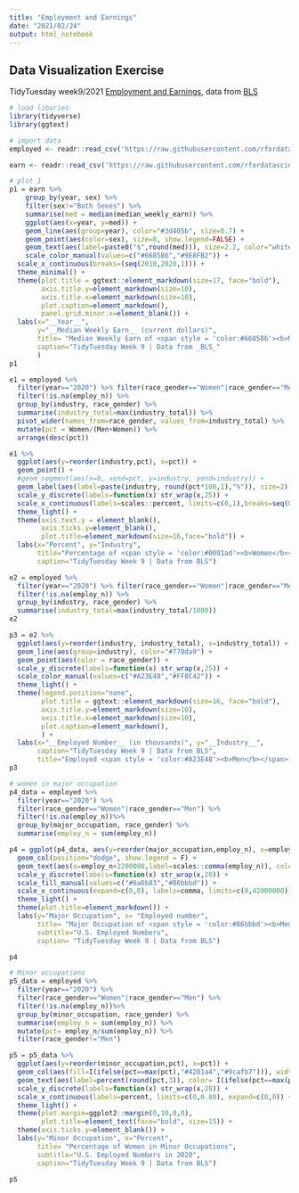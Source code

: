 ```yaml
---
title: "Employment and Earnings"
date: "2021/02/24"
output: html_notebook
---
```


## Data Visualization Exercise 

TidyTuesday week9/2021 [Employment and Earnings](https://github.com/rfordatascience/tidytuesday/tree/master/data/2021), data from [BLS](https://www.bls.gov/cps/tables.htm#charemp_m)

```r
# load libaries
library(tidyverse)
library(ggtext)
```

```r
# import data
employed <- readr::read_csv('https://raw.githubusercontent.com/rfordatascience/tidytuesday/master/data/2021/2021-02-23/employed.csv')

earn <- readr::read_csv('https://raw.githubusercontent.com/rfordatascience/tidytuesday/master/data/2021/2021-02-23/earn.csv')
```


```r
# plot 1
p1 = earn %>%
	group_by(year, sex) %>%
	filter(sex!="Both Sexes") %>%
	summarise(med = median(median_weekly_earn)) %>%
	ggplot(aes(x=year, y=med)) +
	geom_line(aes(group=year), color="#3d405b", size=0.7) + 
	geom_point(aes(color=sex), size=8, show.legend=FALSE) + 
	geom_text(aes(label=paste0("$",round(med))), size=2.2, color="white") +
	scale_color_manual(values=c("#668586","#9E8FB2")) + 
  scale_x_continuous(breaks=(seq(2010,2020,1))) +
  theme_minimal() + 
  theme(plot.title = ggtext::element_markdown(size=17, face="bold"),
        axis.title.y=element_markdown(size=10),
        axis.title.x=element_markdown(size=10),
        plot.caption=element_markdown(),
        panel.grid.minor.x=element_blank()) +
  labs(x="__Year__",
       y="__Median Weekly Earn__ (current dollars)",
       title= "Median Weekly Earn of <span style = 'color:#668586'><b>Men</b></span> and <span style = 'color:#9E8FB2'><b>Women</b></span> in the U.S.",
       caption="TidyTuesday Week 9 | Data from _BLS_"
       )
p1
```


```r
e1 = employed %>% 
  filter(year=="2020") %>% filter(race_gender=="Women"|race_gender=="Men") %>% 
  filter(!is.na(employ_n)) %>%
  group_by(industry, race_gender) %>% 
  summarise(industry_total=max(industry_total)) %>%
  pivot_wider(names_from=race_gender, values_from=industry_total) %>%
  mutate(pct = Women/(Men+Women)) %>% 
  arrange(desc(pct))

e1 %>% 
  ggplot(aes(y=reorder(industry,pct), x=pct)) +
  geom_point() + 
  #geom_segment(aes(x=0, xend=pct, y=industry, yend=industry)) + 
  geom_label(aes(label=paste(industry, round(pct*100,1),"%")), size=2) + 
  scale_y_discrete(labels=function(x) str_wrap(x,25)) +
  scale_x_continuous(labels=scales::percent, limits=c(0,1),breaks=seq(0,1,0.2),expand=c(0,0)) +
  theme_light() + 
  theme(axis.text.y = element_blank(),
        axis.ticks.y=element_blank(),
        plot.title=element_markdown(size=16,face="bold")) + 
  labs(x="Percent", y="Industry",
       title="Percentage of <span style = 'color:#0091ad'><b>Women</b></span> Employed in the U.S., by Industry in 2020",
       caption="TidyTuesday Week 9 | Data from BLS")
```

```r
e2 = employed %>% 
  filter(year=="2020") %>% filter(race_gender=="Women"|race_gender=="Men") %>% 
  filter(!is.na(employ_n)) %>%
  group_by(industry, race_gender) %>% 
  summarise(industry_total=max(industry_total/1000)) 
e2
```


```r
p3 = e2 %>% 
  ggplot(aes(y=reorder(industry, industry_total), x=industry_total)) + 
  geom_line(aes(group=industry), color="#778da9") +
  geom_point(aes(color = race_gender)) + 
  scale_y_discrete(labels=function(x) str_wrap(x,25)) +
  scale_color_manual(values=c("#A23E48","#FF8C42")) + 
  theme_light() + 
  theme(legend.position="none",
        plot.title = ggtext::element_markdown(size=16, face="bold"),
        axis.title.y=element_markdown(size=10),
        axis.title.x=element_markdown(size=10),
        plot.caption=element_markdown(),
        ) + 
  labs(x="__Employed Number__ (in thousands)", y="__Industry__", 
       caption="TidyTuesday Week 9 | Data from BLS",
       title="Employed <span style = 'color:#A23E48'><b>Men</b></span> and <span style = 'color:#FF8C42'><b>Women</b></span> in the U.S., by Industry in 2020")
p3  
```



```r
# women in major occupation
p4_data = employed %>% 
  filter(year=="2020") %>% 
  filter(race_gender=="Women"|race_gender=="Men") %>% 
  filter(!is.na(employ_n))%>%
  group_by(major_occupation, race_gender) %>%
  summarise(employ_n = sum(employ_n))

p4 = ggplot(p4_data, aes(y=reorder(major_occupation,employ_n), x=employ_n, fill=fct_rev(race_gender))) +
  geom_col(position="dodge", show.legend = F) + 
  geom_text(aes(x=employ_n+2200000,label=scales::comma(employ_n)), color="black", size=3,position=position_dodge(0.9)) +
  scale_y_discrete(labels=function(x) str_wrap(x,20)) +
  scale_fill_manual(values=c("#6a6b83","#86bbbd")) + 
  scale_x_continuous(expand=c(0,0), labels=comma, limits=c(0,42000000)) + 
  theme_light() + 
  theme(plot.title=element_markdown()) + 
  labs(y="Major Occupation", x= "Employed number",
       title= "Major Occupation of <span style = 'color:#86bbbd'><b>Men</b></span> and <span style = 'color:#6a6b83'><b>Women</b></span> in 2020.",
       subtitle="U.S. Employed Numbers",
       caption= "TidyTuesday Week 9 | Data from BLS")

p4
```

```r
# Minor occupations
p5_data = employed %>% 
  filter(year=="2020") %>% 
  filter(race_gender=="Women"|race_gender=="Men") %>% 
  filter(!is.na(employ_n))%>%
  group_by(minor_occupation, race_gender) %>%
  summarise(employ_n = sum(employ_n)) %>%
  mutate(pct= employ_n/sum(employ_n)) %>%
  filter(race_gender!="Men")

p5 = p5_data %>% 
  ggplot(aes(y=reorder(minor_occupation,pct), x=pct)) + 
  geom_col(aes(fill=I(ifelse(pct==max(pct),"#4281a4","#9cafb7"))), width=0.85) + 
  geom_text(aes(label=percent(round(pct,3)), color= I(ifelse(pct==max(pct),"white","black"))), size=2.9, hjust=1.1) + 
  scale_y_discrete(labels=function(x) str_wrap(x,28)) + 
  scale_x_continuous(labels=percent, limits=c(0,0.80), expand=c(0,0)) + 
  theme_light() + 
  theme(plot.margin=ggplot2::margin(0,10,0,0),
        plot.title=element_text(face="bold", size=15)) +
  theme(axis.ticks.y=element_blank()) + 
  labs(y="Minor Occupation", x="Percent", 
       title= "Percentage of Women in Minor Occupations",
       subtitle="U.S. Employed Numbers in 2020", 
       caption="TidyTuesday Week 9 | Data from BLS")

p5
```



